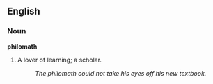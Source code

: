 ==English==
===Noun===
'''philomath'''
#A lover of learning; a scholar.
#:''The philomath could not take his eyes off his new textbook.''